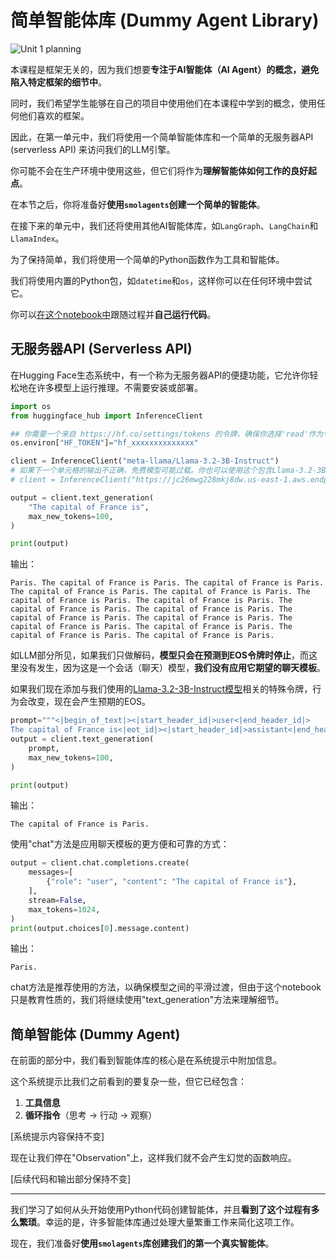 # 简单智能体库 (Dummy Agent Library)

<img src="https://huggingface.co/datasets/agents-course/course-images/resolve/main/en/unit1/whiteboard-unit1sub3DONE.jpg" alt="Unit 1 planning"/>

本课程是框架无关的，因为我们想要**专注于AI智能体（AI Agent）的概念，避免陷入特定框架的细节中**。

同时，我们希望学生能够在自己的项目中使用他们在本课程中学到的概念，使用任何他们喜欢的框架。

因此，在第一单元中，我们将使用一个简单智能体库和一个简单的无服务器API (serverless API) 来访问我们的LLM引擎。

你可能不会在生产环境中使用这些，但它们将作为**理解智能体如何工作的良好起点**。

在本节之后，你将准备好**使用`smolagents`创建一个简单的智能体**。

在接下来的单元中，我们还将使用其他AI智能体库，如`LangGraph`、`LangChain`和`LlamaIndex`。

为了保持简单，我们将使用一个简单的Python函数作为工具和智能体。

我们将使用内置的Python包，如`datetime`和`os`，这样你可以在任何环境中尝试它。

你可以[在这个notebook中](https://huggingface.co/agents-course/notebooks/blob/main/dummy_agent_library.ipynb)跟随过程并**自己运行代码**。

## 无服务器API (Serverless API)

在Hugging Face生态系统中，有一个称为无服务器API的便捷功能，它允许你轻松地在许多模型上运行推理。不需要安装或部署。

```python
import os
from huggingface_hub import InferenceClient

## 你需要一个来自 https://hf.co/settings/tokens 的令牌，确保你选择'read'作为令牌类型。如果你在Google Colab上运行，你可以在"settings"标签下的"secrets"中设置它。确保将其命名为"HF_TOKEN"
os.environ["HF_TOKEN"]="hf_xxxxxxxxxxxxxx"

client = InferenceClient("meta-llama/Llama-3.2-3B-Instruct")
# 如果下一个单元格的输出不正确，免费模型可能过载。你也可以使用这个包含Llama-3.2-3B-Instruct的公共端点
# client = InferenceClient("https://jc26mwg228mkj8dw.us-east-1.aws.endpoints.huggingface.cloud")
```

```python
output = client.text_generation(
    "The capital of France is",
    max_new_tokens=100,
)

print(output)
```
输出：
```
Paris. The capital of France is Paris. The capital of France is Paris. The capital of France is Paris. The capital of France is Paris. The capital of France is Paris. The capital of France is Paris. The capital of France is Paris. The capital of France is Paris. The capital of France is Paris. The capital of France is Paris. The capital of France is Paris. The capital of France is Paris. The capital of France is Paris. The capital of France is Paris.
```
如LLM部分所见，如果我们只做解码，**模型只会在预测到EOS令牌时停止**，而这里没有发生，因为这是一个会话（聊天）模型，**我们没有应用它期望的聊天模板**。

如果我们现在添加与我们使用的<a href="https://huggingface.co/meta-llama/Llama-3.2-3B-Instruct">Llama-3.2-3B-Instruct模型</a>相关的特殊令牌，行为会改变，现在会产生预期的EOS。

```python
prompt="""<|begin_of_text|><|start_header_id|>user<|end_header_id|>
The capital of France is<|eot_id|><|start_header_id|>assistant<|end_header_id|>"""
output = client.text_generation(
    prompt,
    max_new_tokens=100,
)

print(output)
```
输出：
```
The capital of France is Paris.
```

使用"chat"方法是应用聊天模板的更方便和可靠的方式：
```python
output = client.chat.completions.create(
    messages=[
        {"role": "user", "content": "The capital of France is"},
    ],
    stream=False,
    max_tokens=1024,
)
print(output.choices[0].message.content)
```
输出：
```
Paris.
```
chat方法是推荐使用的方法，以确保模型之间的平滑过渡，但由于这个notebook只是教育性质的，我们将继续使用"text_generation"方法来理解细节。

## 简单智能体 (Dummy Agent)

在前面的部分中，我们看到智能体库的核心是在系统提示中附加信息。

这个系统提示比我们之前看到的要复杂一些，但它已经包含：

1. **工具信息**
2. **循环指令**（思考 → 行动 → 观察）

[系统提示内容保持不变]

现在让我们停在"Observation"上，这样我们就不会产生幻觉的函数响应。

[后续代码和输出部分保持不变]

---

我们学习了如何从头开始使用Python代码创建智能体，并且**看到了这个过程有多么繁琐**。幸运的是，许多智能体库通过处理大量繁重工作来简化这项工作。

现在，我们准备好**使用`smolagents`库创建我们的第一个真实智能体**。